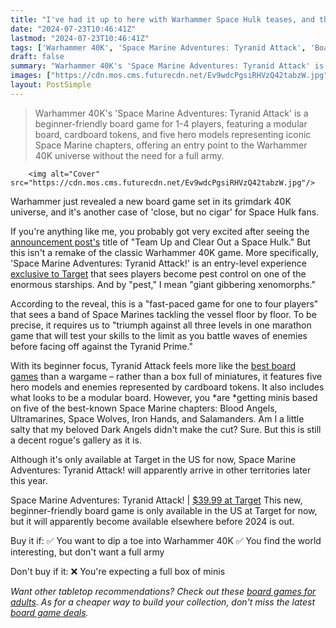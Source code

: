 ```yaml
---
title: "I've had it up to here with Warhammer Space Hulk teases, and this new board game doesn't help"
date: "2024-07-23T10:46:41Z"
lastmod: "2024-07-23T10:46:41Z"
tags: ['Warhammer 40K', 'Space Marine Adventures: Tyranid Attack', 'Board Game', 'Warhammer 40,000: Space Hulk', 'Xenomorphs', 'Blood Angels', 'Ultramarines', 'Space Wolves', 'Iron Hands', 'Salamanders', 'Dark Angels', 'Space Marine Chapters', 'Board Games for Adults', 'Beginner-Friendly Board Games']
draft: false
summary: "Warhammer 40K's 'Space Marine Adventures: Tyranid Attack' is a beginner-friendly board game for 1-4 players, featuring a modular board, cardboard tokens, and five hero models representing iconic Space Marine chapters, offering an entry point to the Warhammer 40K universe without the need for a full army."
images: ["https://cdn.mos.cms.futurecdn.net/Ev9wdcPgsiRHVzQ42tabzW.jpg"]
layout: PostSimple
---
```

> Warhammer 40K's 'Space Marine Adventures: Tyranid Attack' is a beginner-friendly board game for 1-4 players, featuring a modular board, cardboard tokens, and five hero models representing iconic Space Marine chapters, offering an entry point to the Warhammer 40K universe without the need for a full army.


        <img alt="Cover" src="https://cdn.mos.cms.futurecdn.net/Ev9wdcPgsiRHVzQ42tabzW.jpg"/>
        
Warhammer just revealed a new board game set in its grimdark 40K universe, and it's another case of 'close, but no cigar' for Space Hulk fans.

If you're anything like me, you probably got very excited after seeing the [announcement post's](https://www.warhammer-community.com/2024/07/22/team-up-and-clear-out-a-space-hulk-in-space-marine-adventures-tyranid-attack/) title of "Team Up and Clear Out a Space Hulk." But this isn't a remake of the classic Warhammer 40K game. More specifically, 'Space Marine Adventures: Tyranid Attack!' is an entry-level experience [exclusive to Target](https://shop-links.co/link?publisher_slug=future&exclusive=1&u1=grd-us-7605151985746305645&url=https%3A%2F%2Fwww.target.com%2Fp%2Fspace-marine-adventures-tyranid-attack-game%2F-%2FA-90006835&article_name=I've%20had%20it%20up%20to%20here%20with%20Warhammer%20Space%20Hulk%20teases%2C%20and%20this%20new%20board%20game%20doesn't%20help&article_url=https%3A%2F%2Fwww.gamesradar.com%2Ftabletop-gaming%2Five-had-it-up-to-here-with-warhammer-space-hulk-teases-and-this-new-board-game-doesnt-help) that sees players become pest control on one of the enormous starships. And by "pest," I mean "giant gibbering xenomorphs."

According to the reveal, this is a "fast-paced game for one to four players" that sees a band of Space Marines tackling the vessel floor by floor. To be precise, it requires us to "triumph against all three levels in one marathon game that will test your skills to the limit as you battle waves of enemies before facing off against the Tyranid Prime."

With its beginner focus, Tyranid Attack feels more like the [best board games](https://www.gamesradar.com/best-board-games/) than a wargame – rather than a box full of miniatures, it features five hero models and enemies represented by cardboard tokens. It also includes what looks to be a modular board. However, you *are *getting minis based on five of the best-known Space Marine chapters: Blood Angels, Ultramarines, Space Wolves, Iron Hands, and Salamanders. Am I a little salty that my beloved Dark Angels didn't make the cut? Sure. But this is still a decent rogue's gallery as it is.

Although it's only available at Target in the US for now, Space Marine Adventures: Tyranid Attack! will apparently arrive in other territories later this year.

Space Marine Adventures: Tyranid Attack! | [$39.99 at Target](https://shop-links.co/link?publisher_slug=future&exclusive=1&u1=grd-us-2213198923852296595&url=https%3A%2F%2Fwww.target.com%2Fp%2Fspace-marine-adventures-tyranid-attack-game%2F-%2FA-90006835&article_name=I've%20had%20it%20up%20to%20here%20with%20Warhammer%20Space%20Hulk%20teases%2C%20and%20this%20new%20board%20game%20doesn't%20help&article_url=https%3A%2F%2Fwww.gamesradar.com%2Ftabletop-gaming%2Five-had-it-up-to-here-with-warhammer-space-hulk-teases-and-this-new-board-game-doesnt-help%2F%2Ftabletop-gaming%2Five-had-it-up-to-here-with-warhammer-space-hulk-teases-and-this-new-board-game-doesnt-help)
This new, beginner-friendly board game is only available in the US at Target for now, but it will apparently become available elsewhere before 2024 is out.

Buy it if:
✅ You want to dip a toe into Warhammer 40K
✅ You find the world interesting, but don't want a full army

Don't buy if it:
❌ You're expecting a full box of minis 

*Want other tabletop recommendations? Check out these *[<em>board games for adults</em>](https://www.gamesradar.com/board-games-for-adults/)*. As for a cheaper way to build your collection, don't miss the latest *[<em>board game deals</em>](https://www.gamesradar.com/board-game-deals-and-sales/)*.*
        